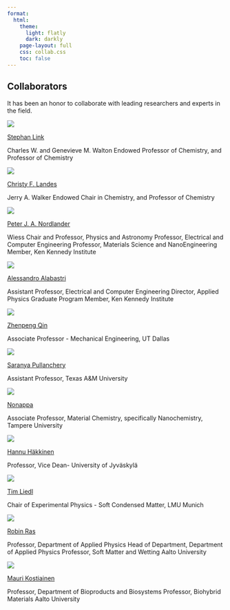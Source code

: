 ```yaml
---
format: 
  html:
    theme:
      light: flatly
      dark: darkly
    page-layout: full
    css: collab.css
    toc: false
---
```

::: page-header
# Collaborators
:::

It has been an honor to collaborate with leading researchers and experts in the field.

::::::::::::::: collaborator-grid
<!-- To add a new collaborator, copy one of these blocks -->

::: {.g-col .collaborator-card}
![](/images/co_1.jpg){fig-alt="Alt text for Image 1"}

[Stephan Link](https://chemistry.illinois.edu/directory/profile/slink)

Charles W. and Genevieve M. Walton Endowed Professor of Chemistry, and Professor of Chemistry
:::

::: {.g-col .collaborator-card}
![](/images/co_2.jpg){fig-alt="Alt text for Image 1"}

[Christy F. Landes](https://chemistry.illinois.edu/directory/profile/cflandes)

Jerry A. Walker Endowed Chair in Chemistry, and Professor of Chemistry
:::

::: {.g-col .collaborator-card}
![](/images/co_3.webp){fig-alt="Alt text for Image 1"}

[Peter J. A. Nordlander](https://profiles.rice.edu/faculty/peter-j-nordlander)

Wiess Chair and Professor, Physics and Astronomy
Professor, Electrical and Computer Engineering
Professor, Materials Science and NanoEngineering
Member, Ken Kennedy Institute
:::

::: {.g-col .collaborator-card}
![](/images/co_4.jpg){fig-alt="Alt text for Image 1"}

[Alessandro Alabastri](https://profiles.rice.edu/faculty/alessandro-alabastri)

Assistant Professor, Electrical and Computer Engineering
Director, Applied Physics Graduate Program
Member, Ken Kennedy Institute
:::

::: {.g-col .collaborator-card}
![](/images/co_5.jpg){fig-alt="Alt text for Image 1"}

[Zhenpeng Qin](https://profiles.utdallas.edu/zhenpeng.qin)

Associate Professor - Mechanical Engineering, UT Dallas
:::

::: {.g-col .collaborator-card}
![](/images/co_6.jpg){fig-alt="Alt text for Image 1"}

[Saranya Pullanchery](https://artsci.tamu.edu/chemistry/contact/profiles/saranya-pullanchery.html)

Assistant Professor, Texas A&M University
:::

::: {.g-col .collaborator-card}
![](/images/co_7.jpeg){fig-alt="Alt text for Image 1"}

[Nonappa](https://www.tuni.fi/en/people/nonappa)

Associate Professor, Material Chemistry, specifically Nanochemistry, Tampere University
:::

::: {.g-col .collaborator-card}
![](/images/Co_8.webp){fig-alt="Alt text for Image 1"}

[Hannu Häkkinen](https://www.jyu.fi/en/people/hannu-hakkinen)

Professor, Vice Dean- University of Jyväskylä
:::

::: {.g-col .collaborator-card}
![](/images/co_9.jpg){fig-alt="Alt text for Image 1"}

[Tim Liedl](https://www.physik.lmu.de/softmatter/en/people/contact-page/tim-liedl-ca5583df.html)

Chair of Experimental Physics - Soft Condensed Matter, LMU Munich
:::

::: {.g-col .collaborator-card}
![](/images/co_10.jpg){fig-alt="Alt text for Image 1"}

[Robin Ras](https://research.aalto.fi/en/persons/robin-ras)

Professor, Department of Applied Physics
Head of Department, Department of Applied Physics
Professor, Soft Matter and Wetting
Aalto University
:::

::: {.g-col .collaborator-card}
![](/images/co_11.webp){fig-alt="Alt text for Image 1"}

[Mauri Kostiainen](https://research.aalto.fi/en/persons/mauri-kostiainen)

Professor, Department of Bioproducts and Biosystems
Professor, Biohybrid Materials
Aalto University
:::

:::::::::::::::
